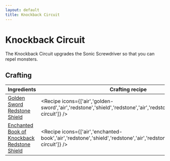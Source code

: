 ```yaml
---
layout: default
title: Knockback Circuit
---
```



Knockback Circuit
===================

The Knockback Circuit upgrades the Sonic Screwdriver so that you can repel monsters.

## Crafting

| Ingredients | Crafting recipe | Difficulty |
| ----------- | --------------- | ------------- |
| [Golden Sword](https://minecraft.wiki/w/Golden_Sword)<br/>[Redstone](https://minecraft.wiki/w/Redstone)<br/>[Shield](https://minecraft.wiki/w/Shield) | <Recipe icons={['air','golden-sword','air','redstone','shield','redstone','air','redstone','air','knockback-circuit']} /> | easy |
| [Enchanted Book of Knockback](https://minecraft.wiki/w/Knockback)<br/>[Redstone](https://minecraft.wiki/w/Redstone)<br/>[Shield](https://minecraft.wiki/w/Shield) | <Recipe icons={['air','enchanted-book','air','redstone','shield','redstone','air','redstone','air','knockback-circuit']} /> | hard |

